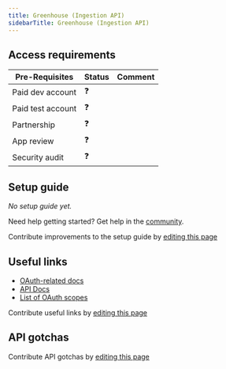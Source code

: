```yaml
---
title: Greenhouse (Ingestion API)
sidebarTitle: Greenhouse (Ingestion API)
---
```



<Overview />
<PreBuiltTooling />
<PreBuiltUseCases />

## Access requirements
| Pre-Requisites | Status | Comment|
| - | - | - |
| Paid dev account | ❓ |  |
| Paid test account | ❓ |  |
| Partnership | ❓ | |
| App review | ❓ |  |
| Security audit | ❓ | |


## Setup guide

_No setup guide yet._

<Tip>Need help getting started? Get help in the [community](https://nango.dev/slack).</Tip>

<Note>Contribute improvements to the setup guide by [editing this page](https://github.com/nangohq/nango/tree/master/docs-v2/integrations/all/greenhouse-ingestion.mdx)</Note>


## Useful links
-   [OAuth-related docs](https://developers.greenhouse.io/candidate-ingestion.html#authentication)
-   [API Docs](https://developers.greenhouse.io/candidate-ingestion.html#introduction)
-   [List of OAuth scopes](https://developers.greenhouse.io/candidate-ingestion.html#oauth-scopes)

<Note>Contribute useful links by [editing this page](https://github.com/nangohq/nango/tree/master/docs-v2/integrations/all/greenhouse-ingestion.mdx)</Note>

## API gotchas

<Note>Contribute API gotchas by [editing this page](https://github.com/nangohq/nango/tree/master/docs-v2/integrations/all/greenhouse-ingestion.mdx)</Note>
